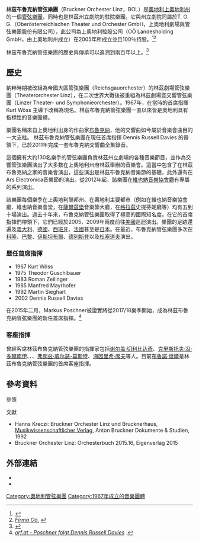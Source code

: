 '''林茲布魯克納管弦樂團'''（Bruckner Orchester Linz，BOL）是[[奧地利|奧地利]][[上奧地利州|上奧地利州]]的一個[[管弦樂團|管弦樂團]]，同時也是林茲州立劇院的駐院樂團。它與州立劇院同屬於T. O. G.（Oberösterreichischen Theater und Orchester GmbH，上奧地利劇場與管弦樂團股份有限公司），此公司為上奧地利控股公司（OÖ Landesholding GmbH，由上奧地利州成立）在2005年所成立並且100％持股。<ref>{{Cite web |url=http://www.landesholding.com/ooe-theater-und-orchester-gmbh/ |title=OÖ. |access-date=2016-06-04 |archive-date=2021-03-07 |archive-url=https://web.archive.org/web/20210307091136/https://www.landesholding.com/ooe-theater-und-orchester-gmbh/ |dead-url=no }}</ref><ref>''[http://www.firmenabc.at/ooe-theater-und-orchester-gmbh_sFq Firma Oö.] {{Wayback|url=http://www.firmenabc.at/ooe-theater-und-orchester-gmbh_sFq |date=20190423095928 }}''</ref> 

林茲布魯克納管弦樂團的歷史與傳承可以追溯到兩百年以上。<ref>{{Cite web |url=http://www.bruckner-orchester.at/3278_DE-Das_Bruckner_Orchester-Die_Biografie.htm |title=Die Orchesterbiografie. |access-date=2016-06-04 |archive-date=2017-04-18 |archive-url=https://web.archive.org/web/20170418164545/http://www.bruckner-orchester.at/3278_DE-Das_Bruckner_Orchester-Die_Biografie.htm |dead-url=no }}</ref>

== 歷史 ==
納粹時期被改組為帝國大區管弦樂團（Reichsgauorchester）的林茲劇場管弦樂團（Theaterorchester Linz），在二次世界大戰後被重組為林茲劇場暨交響管弦樂團（Linzer Theater- und Symphonieorchester）。1967年，在當時的首席指揮 Kurt Wöss 主導下改稱為現名。林茲布魯克納管弦樂團一直以來皆是奧地利具有指標性的音樂團體。

樂團名稱來自上奧地利出身的作曲家[[安东·布鲁克纳|布魯克納]]，他的交響曲如今屬於音樂會曲目的一大支柱。 林茲布魯克納管弦樂團在現任首席指揮 Dennis Russell Davies 的帶領下，已於2011年完成一套布魯克納交響曲全集錄音。

這個擁有大約130名樂手的管弦樂團負責林茲州立劇場的各種音樂節目，並作為交響管弦樂團演出了大多數在上奧地利州府林茲舉辦的音樂會。這當中包含了在林茲布魯克納之家的音樂會演出，這些演出是林茲布魯克納音樂節的基礎，此外還有在 Ars Electronica音樂節的演出。從2012年起，該樂團在[[金色大厅|維也納音樂協會廳]]有專屬的系列演出。

該樂團每個樂季在上奧地利聯邦州、在奧地利主要都市（例如在維也納音樂協會廳、維也納音樂會堂，在[[薩爾茲堡|薩爾茲堡]]音樂節大廳，在[[格拉茲|格拉茲]]史提芬妮廳等）均有五到十場演出。過去十年來，布魯克納管弦樂團取得了極高的國際知名度。在它的首席指揮們帶領下，它們已經於2005、2009年兩度前往[[美國|美國]]巡迴演出。樂團的足跡還遍及[[義大利|義大利]]、[[德國|德國]]、[[西班牙|西班牙]]、[[法國|法國]]甚至是[[日本|日本]]。在最近，布魯克納管弦樂團多次在[[科隆|科隆]]、[[巴黎|巴黎]]、[[伊斯坦布爾|伊斯坦布爾]]、[[德勒斯登|德列斯登]]以及[[杜塞道夫|杜塞道夫]]演出。

=== 歷任首席指揮 ===
* 1967 Kurt Wöss
* 1975 Theodor Guschlbauer
* 1983 Roman Zeilinger
* 1985 Manfred Mayrhofer
* 1992 Martin Sieghart
* 2002 Dennis Russell Davies

在2015年二月，Markus Poschner被證實將從2017/18樂季開始，成為林茲布魯克納管弦樂團的新任首席指揮。<ref>[http://ooe.orf.at/news/stories/2696022/ ''orf.at - Poschner folgt Dennis Russell Davies''] {{Wayback|url=http://ooe.orf.at/news/stories/2696022/ |date=20170921050122 }}.</ref>

=== 客座指揮 ===
曾經客席林茲布魯克納管弦樂團的指揮家包括[[谢尔盖·切利比达奇|谢尔盖·切利比达奇]]、[[克里斯托夫·冯·多赫南伊|克里斯托夫·冯·多赫南伊]]、{{le|霍斯特·史坦恩|Horst Stein}}、{{link-de|伊丽莎白·福克斯|Elisabeth Fuchs}}、[[弗朗兹·威尔瑟-莫斯特|弗朗兹·威尔瑟-莫斯特]]、[[海因里希·席夫|海因里希·席夫]]等人。目前[[布魯諾·懷爾|布魯諾·懷爾]]是林茲布魯克納管弦樂團的首席客座指揮。

== 參考資料 ==
;參照
<references />

;文獻
* Hanns Kreczi: Bruckner Orchester Linz und Brucknerhaus, [[音樂學家社|Musikwissenschaftlicher Verlag]], Anton Bruckner Dokumente & Studien, 1992
* Bruckner Orchester Linz: Orchesterbuch 2015.16, Eigenverlag 2015

== 外部連結 ==
{{portal|古典音樂}}
* {{官方網站|http://www.bruckner-orchester.at/}}
* {{Discogs artist|935863}}

{{normdaten}}
[[Category:奧地利管弦樂團|Category:奧地利管弦樂團]]
[[Category:1967年成立的音樂團體|Category:1967年成立的音樂團體]]